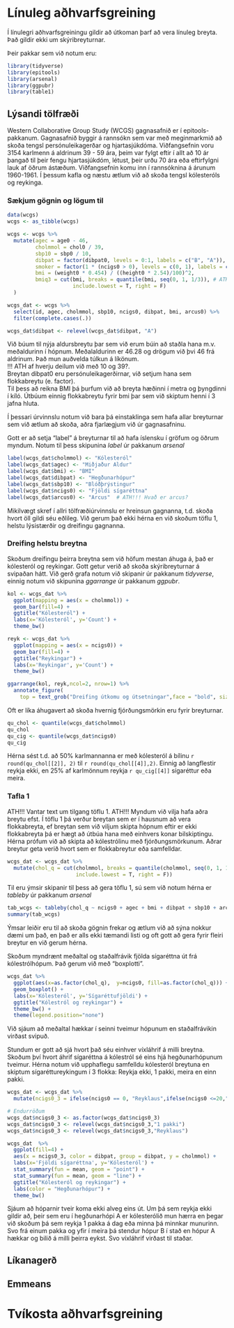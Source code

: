 # Línuleg aðhvarfsgreining {#reg }
Í línulegri aðhvarfsgreiningu gildir að útkoman þarf að vera línuleg breyta. Það gildir ekki um skýribreyturnar.  


Þeir pakkar sem við notum eru:  
```{r}
library(tidyverse)
library(epitools)
library(arsenal)
library(ggpubr)
library(table1)
```

## Lýsandi tölfræði
Western Collaborative Group Study (WCGS) gagnasafnið er í epitools- pakkanum. Gagnasafnið byggir á rannsókn sem var með meginmarkmið að skoða tengsl persónuleikagerðar og hjartasjúkdóma. Viðfangsefnin voru 3154 karlmenn á aldrinum 39 - 59 ára, þeim var fylgt eftir í allt að 10 ár þangað til þeir fengu hjartasjúkdóm, létust, þeir urðu 70 ára eða eftirfylgni lauk af öðrum ástæðum. Viðfangsefnin komu inn í rannsóknina á árunum 1960-1961. Í þessum kafla og næstu ætlum við að skoða tengsl kólesteróls  og reykinga.  

###  Sækjum gögnin og lögum til  
```{r}
data(wcgs)
wcgs <- as_tibble(wcgs)

wcgs <- wcgs %>% 
  mutate(agec = age0 - 46,
         cholmmol = chol0 / 39,
         sbp10 = sbp0 / 10,
         dibpat = factor(dibpat0, levels = 0:1, labels = c("B", "A")),
         smoker = factor(1 * (ncigs0 > 0), levels = c(0, 1), labels = c("No", "Yes")), # ATH, sé til hvort ég nota
         bmi = (weight0 * 0.454) / ((height0 * 2.54)/100)^2,
         bmiq3 = cut(bmi, breaks = quantile(bmi, seq(0, 1, 1/3)), # ATH, veit ekki hvort ég held þessu
                     include.lowest = T, right = F)
  )

wcgs_dat <- wcgs %>% 
  select(id, agec, cholmmol, sbp10, ncigs0, dibpat, bmi, arcus0) %>% 
  filter(complete.cases(.)) 

wcgs_dat$dibpat <- relevel(wcgs_dat$dibpat, "A")
```
Við búum til nýja aldursbreytu þar sem við erum búin að staðla hana m.v. meðaldurinn í hópnum. Meðalaldurinn er 46.28 og drögum við þvi 46 frá aldrinum. Það mun auðvelda túlkun á líkönum.  
!!! ATH af hverju deilum við með 10 og 39?.  
Breytan dibpat0 eru persónuleikagerðirnar, við setjum hana sem flokkabreytu (e. factor).  
Til þess að reikna BMI þá þurfum við að breyta hæðinni í metra og þyngdinni í kíló. Útbúum einnig flokkabreytu fyrir bmi þar sem við skiptum henni í 3 jafna hluta.   
  
   
Í þessari úrvinnslu notum við bara þá einstaklinga sem hafa allar breyturnar sem við ætlum að skoða, aðra fjarlægjum við úr gagnasafninu.

Gott er að setja "label" á breyturnar til að hafa íslensku í gröfum og öðrum myndum. Notum til þess skipunina $label$ úr pakkanum $arsenal$  
```{r}
label(wcgs_dat$cholmmol) <- "Kólesteról"
label(wcgs_dat$agec) <- "Miðjaður Aldur"
label(wcgs_dat$bmi) <- "BMI"
label(wcgs_dat$dibpat) <- "Hegðunarhópur"
label(wcgs_dat$sbp10) <- "Blóðþrýstingur"
label(wcgs_dat$ncigs0) <- "Fjöldi sígaréttna"
label(wcgs_dat$arcus0) <- "Arcus"  # ATH!!! Hvað er arcus?
```


Mikilvægt skref í allri tölfræðiúrvinnslu er hreinsun gagnanna, t.d. skoða hvort öll gildi séu eðlileg. Við gerum það ekki hérna en við skoðum töflu 1, helstu lýsistærðir og dreifingu gagnanna.  


### Dreifing helstu breytna
Skoðum dreifingu þeirra breytna sem við höfum mestan áhuga á, það er kólesteról og reykingar. Gott getur verið að skoða skýribreyturnar á svipaðan hátt. Við gerð grafa notum við skipanir úr pakkanum $tidyverse$, einnig notum við skipunina $ggarrange$ úr pakkanum $ggpubr$.     
```{r}
kol <- wcgs_dat %>% 
  ggplot(mapping = aes(x = cholmmol)) + 
  geom_bar(fill=4) +
  ggtitle("Kólesteról") +
  labs(x='Kólesteról', y='Count') +
  theme_bw()

reyk <- wcgs_dat %>% 
  ggplot(mapping = aes(x = ncigs0)) + 
  geom_bar(fill=4) +
  ggtitle("Reykingar") +
  labs(x='Reykingar', y='Count') +  
  theme_bw()

ggarrange(kol, reyk,ncol=2, nrow=1) %>% 
  annotate_figure(
    top = text_grob("Dreifing útkomu og útsetningar",face = "bold", size = 14))
```

Oft er líka áhugavert að skoða hvernig fjórðungsmörkin eru fyrir breyturnar.   
```{r}
qu_chol <- quantile(wcgs_dat$cholmmol)
qu_chol 
qu_cig <- quantile(wcgs_dat$ncigs0)
qu_cig
```
Hérna sést t.d. að 50% karlmannanna er með kólesteról á bílinu `r round(qu_chol[[2]], 2)` til `r round(qu_chol[[4]],2)`.  Einnig að langflestir reykja ekki, en 25% af karlmönnum reykja `r qu_cig[[4]]` sígaréttur eða meira.  

### Tafla 1
ATH!!! Vantar text um  tilgang töflu 1.
ATH!!! Myndum við vilja hafa aðra breytu efst.
Í töflu 1 þá verður breytan sem er í hausnum að vera flokkabreyta, ef breytan sem við viljum skipta hópnum eftir er ekki flokkabreyta þá er hægt að útbúa hana með einhvers konar bilskiptingu. Hérna prófum við að skipta að kólestrólinu með fjórðungsmörkunum. Aðrar breytur geta verið hvort sem er flokkabreytur eða samfelldar.   
```{r}
wcgs_dat <- wcgs_dat %>% 
  mutate(chol_q = cut(cholmmol, breaks = quantile(cholmmol, seq(0, 1, 1/4)), 
                      include.lowest = T, right = F))
```
Til eru ýmsir skipanir til þess að gera töflu 1, sú sem við notum hérna er $tableby$ úr pakkanum $arsenal$  

```{r, results="asis"}
tab_wcgs <- tableby(chol_q ~ ncigs0 + agec + bmi + dibpat + sbp10 + arcus0, data = wcgs_dat)
summary(tab_wcgs)
```

Ýmsar leiðir eru til að skoða gögnin frekar og ætlum við að sýna nokkur dæmi um það, en það er alls ekki tæmandi listi og oft gott að gera fyrir fleiri breytur en við gerum hérna.  
  
Skoðum myndrænt meðaltal og staðalfrávik fjölda sígaréttna út frá kólestrólhópum. Það gerum við með "boxplotti".  
```{r}
wcgs_dat %>% 
  ggplot(aes(x=as.factor(chol_q),  y=ncigs0, fill=as.factor(chol_q))) +
  geom_boxplot() +
  labs(x='Kólesteról', y='Sígaréttufjöldi') +
  ggtitle("Kólestról og reykingar") +
  theme_bw() +
  theme(legend.position="none")
```
Við sjáum að meðaltal hækkar í seinni tveimur hópunum en staðalfrávikin virðast svipuð. 
  
Stundum er gott að sjá hvort það séu einhver víxláhrif á milli breytna. Skoðum því hvort áhrif sígaréttna á kólestról sé eins hjá hegðunarhópunum tveimur. Hérna notum við upphaflegu samfelldu kólesteról breytuna en skiptum sígaréttureykingum í 3 flokka: Reykja ekki, 1 pakki, meira en einn pakki.  
```{r}
wcgs_dat <- wcgs_dat %>% 
  mutate(ncigs0_3 = ifelse(ncigs0 == 0, "Reyklaus",ifelse(ncigs0 <=20,"1 pakki","Meira")))

# Endurröðum
wcgs_dat$ncigs0_3 <- as.factor(wcgs_dat$ncigs0_3)
wcgs_dat$ncigs0_3 <- relevel(wcgs_dat$ncigs0_3,"1 pakki")
wcgs_dat$ncigs0_3 <- relevel(wcgs_dat$ncigs0_3,"Reyklaus")

wcgs_dat  %>%
  ggplot(fill=4) +
  aes(x = ncigs0_3, color = dibpat, group = dibpat, y = cholmmol) +
  labs(x='Fjöldi sígaréttna', y='Kólesteról') +
  stat_summary(fun = mean, geom = "point") +
  stat_summary(fun = mean, geom = "line") +
  ggtitle("Kólesteról og reykingar") +
  labs(color = "Hegðunarhópur") +
  theme_bw()
```
Sjáum að hóparnir tveir koma ekki alveg eins út. Um þá sem reykja ekki gildir að, þeir sem eru í hegðunarhópi A er kólesterólið mun hærra en þegar við skoðum þá sem reykja 1 pakka á dag eða minna þá minnkar munurinn. Svo frá einum pakka og yfir í meira þá stendur hópur B í stað en hópur A hækkar og bilið á milli þeirra eykst. Svo víxláhrif virðast til staðar. 


## Líkanagerð

## Emmeans

# Tvíkosta aðhvarfsgreining
